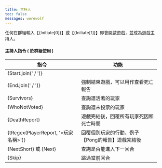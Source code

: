 ```yaml
---
title: 主持人
toc: false
messages: werewolf
---
```


任何在群組輸入【{Initiate[0]}】或【{Initiate[1]}】即會開啟遊戲，並成為遊戲主持人。

#### 主持人指令 ( 於群組使用 )

| 指令                                 | 功能                                             |
| ------------------------------------ | ------------------------------------------------ |
| {Start.join(' / ')}                  |                                                  |
| {End.join(' / ')}                    | 強制結束遊戲，可以用作查看死亡報告               |
| {Survivors}                          | 查詢還活著的玩家                                 |
| {WhoNotVoted}                        | 查詢還未投票的玩家                               |
| {DeathReport}                        | 遊戲完結後，回覆所有玩家死因和死亡時間           |
| {tRegex(PlayerReport, '<玩家名稱>')} | 回覆個別玩家的行動，例子【Pong的報告】遊戲完結後 |
| {NextShort} 或 {Next}                | 查詢是否能進入下一回合                           |
| {Skip}                               | 跳過當前回合                                     |
